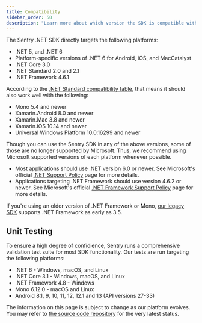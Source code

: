 ```yaml
---
title: Compatibility
sidebar_order: 50
description: "Learn more about which version the SDK is compatible with."
---
```


The Sentry .NET SDK directly targets the following platforms:

- .NET 5, and .NET 6
- Platform-specific versions of .NET 6 for Android, iOS, and MacCatalyst
- .NET Core 3.0
- .NET Standard 2.0 and 2.1
- .NET Framework 4.6.1

According to the [.NET Standard compatibility table](https://docs.microsoft.com/dotnet/standard/net-standard),
that means it should also work well with the following:

- Mono 5.4 and newer
- Xamarin.Android 8.0 and newer
- Xamarin.Mac 3.8 and newer
- Xamarin.iOS 10.14 and newer
- Universal Windows Platform 10.0.16299 and newer

<Note>

Though you can use the Sentry SDK in any of the above versions, some of those are no longer supported by Microsoft.
Thus, we recommend using Microsoft supported versions of each platform whenever possible.

- Most applications should use .NET version 6.0 or newer.  See Microsoft's official [.NET Support Policy](https://dotnet.microsoft.com/platform/support/policy) page for more details.
- Applications targeting .NET Framework should use version 4.6.2 or newer.  See Microsoft's official [.NET Framework Support Policy](https://dotnet.microsoft.com/platform/support/policy/dotnet-framework) page for more details.

</Note>

<Note>

If you're using an older version of .NET Framework or Mono, [our legacy SDK](/clients/csharp/) supports .NET Framework as early as 3.5.

</Note>

## Unit Testing

To ensure a high degree of confidience, Sentry runs a comprehensive validation test suite for most SDK functionality.
Our tests are run targeting the following platforms:

- .NET 6 - Windows, macOS, and Linux
- .NET Core 3.1 - Windows, macOS, and Linux
- .NET Framework 4.8 - Windows
- Mono 6.12.0 - macOS and Linux
- Android 8.1, 9, 10, 11, 12, 12.1 and 13 (API versions 27-33)

<Note>

The information on this page is subject to change as our platform evolves.
You may refer to [the source code repository](https://github.com/getsentry/sentry-dotnet) for the very latest status.

</Note>
